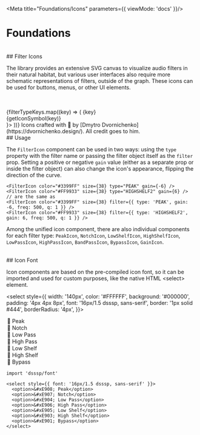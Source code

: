 
<Meta title="Foundations/Icons" parameters={{ viewMode: 'docs' }}/>

# Foundations
<br/>
## Filter Icons

The library provides an extensive SVG canvas to visualize audio filters in their natural habitat, but various user interfaces also require more schematic representations of filters, outside of the graph. These icons can be used for buttons, menus, or other UI elements.

<br/>
<br/>
<IconGallery>
{filterTypeKeys.map((key) => (
  <IconItem key={key} name={<div>{key}<div style={{ paddingTop: '4px', fontSize: '85%', color: '#666' }}>{getIconSymbol(key)}</div></div>}>
    <FilterIcon type={key} />
  </IconItem>
))}
</IconGallery>
Icons crafted with 💖 by [Dmytro Dvornichenko](https://dvornichenko.design/). All credit goes to him.
<br/>
## Usage

The `FilterIcon` component can be used in two ways: using the `type` property with the filter name or passing the filter object itself as the `filter` prop. Setting a positive or negative `gain` value (either as a separate prop or inside the filter object) can also change the icon's appearance, flipping the direction of the curve.

<div style={{ padding: '12px', display: 'inline-block', background: '#000', border: '1px solid #444',  borderRadius: '4px', marginRight: '20px' }}>
  <PeakIcon type="PEAK" gain={-6} size={38} color='#3399FF'/>
</div>
<div style={{ padding: '12px', display: 'inline-block', background: '#000', border: '1px solid #444',  borderRadius: '4px' }}>
  <HighShelfIcon type="HIGHSHELF2" gain={6} size={38} color='#FF9933'/>
</div>


```tsx
<FilterIcon color="#3399FF" size={38} type="PEAK" gain={-6} />
<FilterIcon color="#FF9933" size={38} type="HIGHSHELF2" gain={6} />
// are the same as
<FilterIcon color="#3399FF" size={38} filter={{ type: 'PEAK', gain: -6, freq: 500, q: 1 }} />
<FilterIcon color="#FF9933" size={38} filter={{ type: 'HIGHSHELF2', gain: 6, freq: 500, q: 1 }} />
```
Among the unified icon component, there are also individual components for each filter type: `PeakIcon`, `NotchIcon`, `LowShelfIcon`, `HighShelfIcon`, `LowPassIcon`, `HighPassIcon`, `BandPassIcon`, `BypassIcon`, `GainIcon`.

<br/>
## Icon Font

Icon components are based on the pre-compiled icon font, so it can be imported and used for custom purposes, like the native HTML &lt;select&gt; element.

<select style={{
  width: '140px',
  color: '#FFFFFF',
  background: '#000000',
  padding: '4px 4px 8px',
  font: '16px/1.5 dsssp, sans-serif',
  border: '1px solid #444',
  borderRadius: '4px',
}}>
  <option>&#xE908; Peak</option>
  <option>&#xE907; Notch</option>
  <option>&#xE904; Low Pass</option>
  <option>&#xE906; High Pass</option>
  <option>&#xE905; Low Shelf</option>
  <option>&#xE903; High Shelf</option>
  <option>&#xE901; Bypass</option>
</select>

```tsx
import 'dsssp/font'

<select style={{ font: '16px/1.5 dsssp, sans-serif' }}>
  <option>&#xE908; Peak</option>
  <option>&#xE907; Notch</option>
  <option>&#xE904; Low Pass</option>
  <option>&#xE906; High Pass</option>
  <option>&#xE905; Low Shelf</option>
  <option>&#xE903; High Shelf</option>
  <option>&#xE901; Bypass</option>
</select>
```

